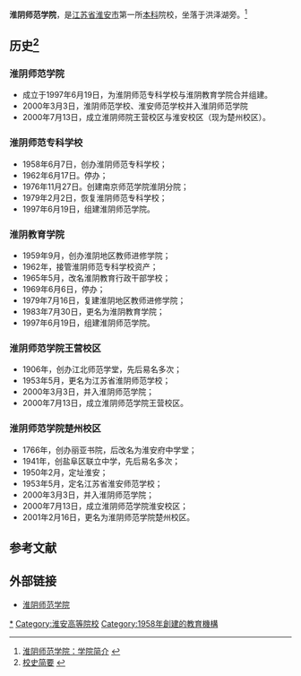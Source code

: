 {{高校
| name = 淮阴师范学院
| image = 
| logo = 
| motto = 
| rector = 
| type = 公办
| established = 1958年<br/><small>可追溯至1766年丽亚书院</small>。
| location = {{CHN}}[[江苏省|江苏省]][[淮安市|淮安市]]
| students = 
| staff = 
| campus = 
| address = [[淮阴区|淮阴区]]长江西路111号
| telephone = 0517-83525023
| area = 1800余亩
| sports = 
| website = http://www.hytc.edu.cn
}}
'''淮阴师范学院'''，是[[江苏省|江苏省]][[淮安市|淮安市]]第一所[[本科|本科]]院校，坐落于洪泽湖旁。<ref>[http://www.hytc.edu.cn/xuexiao_gk/xuexiao-jj/ 淮阴师范学院：学院简介] {{webarchive|url=https://web.archive.org/web/20100924064508/http://www.hytc.edu.cn/xuexiao_gk/xuexiao-jj/ |date=2010-09-24 }}</ref>

==历史<ref>[http://www.hytc.edu.cn/xuexiao_gk/xuexiao-jj/history.html 校史简要] {{webarchive|url=https://web.archive.org/web/20100923140853/http://www.hytc.edu.cn/xuexiao_gk/xuexiao-jj/history.html |date=2010-09-23 }}</ref>==
===淮阴师范学院===
*成立于1997年6月19日，为淮阴师范专科学校与淮阴教育学院合并组建。
*2000年3月3日，淮阴师范学校、淮安师范学校并入淮阴师范学院
*2000年7月13日，成立淮阴师院王营校区与淮安校区（现为楚州校区）。
===淮阴师范专科学校===
*1958年6月7日，创办淮阴师范专科学校；
*1962年6月17日。停办；
*1976年11月27日。创建南京师范学院淮阴分院；
*1979年2月2日，恢复淮阴师范专科学校；
*1997年6月19日，组建淮阴师范学院。
===淮阴教育学院===
*1959年9月，创办淮阴地区教师进修学院；
*1962年，接管淮阴师范专科学校资产；
*1965年5月，改名淮阴教育行政干部学校；
*1969年6月6日，停办；
*1979年7月16日，复建淮阴地区教师进修学院；
*1983年7月30日，更名为淮阴教育学院；
*1997年6月19日，组建淮阴师范学院。
===淮阴师范学院王营校区===
*1906年，创办江北师范学堂，先后易名多次；
*1953年5月，更名为江苏省淮阴师范学校；
*2000年3月3日，并入淮阴师范学院；
*2000年7月13日，成立淮阴师范学院王营校区。
===淮阴师范学院楚州校区===
*1766年，创办丽亚书院，后改名为淮安府中学堂；
*1941年，创盐阜区联立中学，先后易名多次；
*1950年2月，定址淮安；
*1953年5月，定名江苏省淮安师范学校；
*2000年3月3日，并入淮阴师范学院；
*2000年7月13日，成立淮阴师范学院淮安校区；
*2001年2月16日，更名为淮阴师范学院楚州校区。

==参考文献==
{{reflist}}
==外部链接==
*[http://www.hytc.edu.cn 淮阴师范学院] {{Wayback|url=http://www.hytc.edu.cn/ |date=20201023205441 }}

{{Univ-stub}}

{{江苏高等院校|nocat}}
[[Category:淮陰師範學院|*]]
[[Category:淮安高等院校|Category:淮安高等院校]]
[[Category:1958年創建的教育機構|Category:1958年創建的教育機構]]